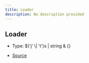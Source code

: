```yaml
---
title: Loader
description: No description provided
---
```


## Loader

- Type: \$\{'j' \\| 't'}s \| string & \{}

- [Source](https://github.com/underctrl-io/commandkit/blob/e7997746676c2b18be64230c918cb998973d18b5/packages/commandkit/src/plugins/plugin-runtime/types.ts#L16)